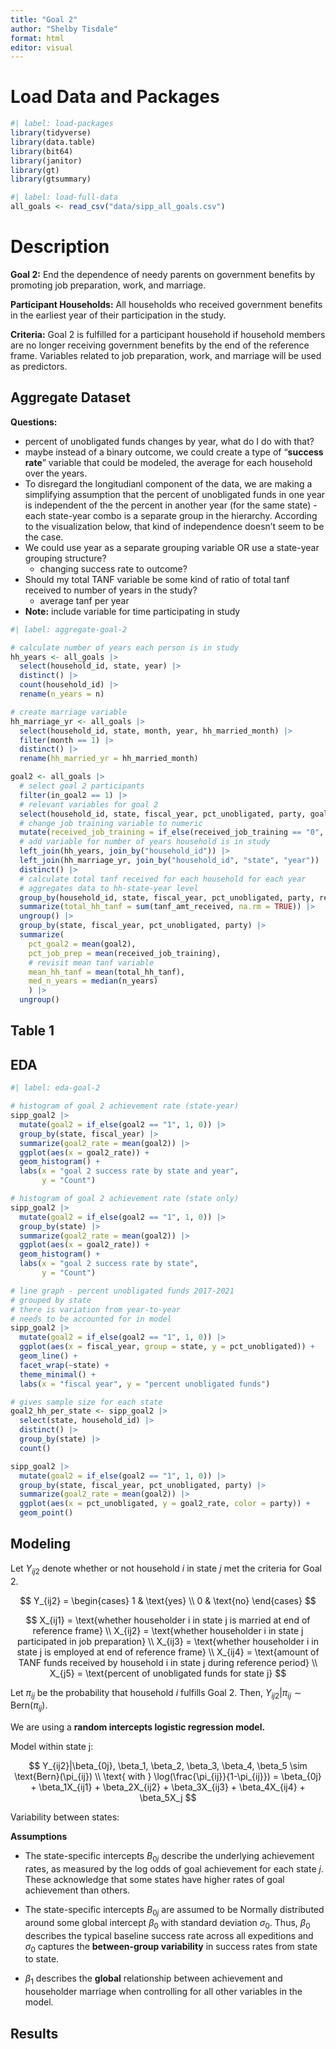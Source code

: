 ```yaml
---
title: "Goal 2"
author: "Shelby Tisdale"
format: html
editor: visual
---
```


# Load Data and Packages

```r
#| label: load-packages
library(tidyverse)
library(data.table)
library(bit64)
library(janitor)
library(gt)
library(gtsummary)
```

```r
#| label: load-full-data
all_goals <- read_csv("data/sipp_all_goals.csv")
```

# Description

**Goal 2:** End the dependence of needy parents on government benefits by promoting job preparation, work, and marriage.

**Participant Households:** All households who received government benefits in the earliest year of their participation in the study.

**Criteria:** Goal 2 is fulfilled for a participant household if household members are no longer receiving government benefits by the end of the reference frame. Variables related to job preparation, work, and marriage will be used as predictors.

## Aggregate Dataset

**Questions:**

-   percent of unobligated funds changes by year, what do I do with that?
-   maybe instead of a binary outcome, we could create a type of "**success rate**" variable that could be modeled, the average for each household over the years.
-   To disregard the longitudianl component of the data, we are making a simplifying assumption that the percent of unobligated funds in one year is independent of the the percent in another year (for the same state) - each state-year combo is a separate group in the hierarchy. According to the visualization below, that kind of independence doesn't seem to be the case.
-   We could use year as a separate grouping variable OR use a state-year grouping structure?
    -   changing success rate to outcome?
-   Should my total TANF variable be some kind of ratio of total tanf received to number of years in the study?
    -   average tanf per year
-   **Note:** include variable for time participating in study

```r
#| label: aggregate-goal-2

# calculate number of years each person is in study
hh_years <- all_goals |>
  select(household_id, state, year) |>
  distinct() |>
  count(household_id) |>
  rename(n_years = n)

# create marriage variable
hh_marriage_yr <- all_goals |>
  select(household_id, state, month, year, hh_married_month) |>
  filter(month == 1) |>
  distinct() |>
  rename(hh_married_yr = hh_married_month)

goal2 <- all_goals |>
  # select goal 2 participants
  filter(in_goal2 == 1) |>
  # relevant variables for goal 2
  select(household_id, state, fiscal_year, pct_unobligated, party, goal2, received_job_training, tanf_amt_received) |>
  # change job training variable to numeric
  mutate(received_job_training = if_else(received_job_training == "0", 0, 1)) |>
  # add variable for number of years household is in study
  left_join(hh_years, join_by("household_id")) |>
  left_join(hh_marriage_yr, join_by("household_id", "state", "year"))
  distinct() |>
  # calculate total tanf received for each household for each year
  # aggregates data to hh-state-year level
  group_by(household_id, state, fiscal_year, pct_unobligated, party, received_job_training, goal2, n_years) |>
  summarize(total_hh_tanf = sum(tanf_amt_received, na.rm = TRUE)) |>
  ungroup() |>
  group_by(state, fiscal_year, pct_unobligated, party) |>
  summarize(
    pct_goal2 = mean(goal2),
    pct_job_prep = mean(received_job_training),
    # revisit mean tanf variable
    mean_hh_tanf = mean(total_hh_tanf),
    med_n_years = median(n_years)
    ) |>
  ungroup()
```

## Table 1

## EDA

```r
#| label: eda-goal-2

# histogram of goal 2 achievement rate (state-year)
sipp_goal2 |>
  mutate(goal2 = if_else(goal2 == "1", 1, 0)) |>
  group_by(state, fiscal_year) |>
  summarize(goal2_rate = mean(goal2)) |>
  ggplot(aes(x = goal2_rate)) +
  geom_histogram() +
  labs(x = "goal 2 success rate by state and year",
       y = "Count")

# histogram of goal 2 achievement rate (state only)
sipp_goal2 |>
  mutate(goal2 = if_else(goal2 == "1", 1, 0)) |>
  group_by(state) |>
  summarize(goal2_rate = mean(goal2)) |>
  ggplot(aes(x = goal2_rate)) +
  geom_histogram() +
  labs(x = "goal 2 success rate by state",
       y = "Count")

# line graph - percent unobligated funds 2017-2021
# grouped by state
# there is variation from year-to-year
# needs to be accounted for in model
sipp_goal2 |>
  mutate(goal2 = if_else(goal2 == "1", 1, 0)) |>
  ggplot(aes(x = fiscal_year, group = state, y = pct_unobligated)) +
  geom_line() +
  facet_wrap(~state) +
  theme_minimal() +
  labs(x = "fiscal year", y = "percent unobligated funds")

# gives sample size for each state
goal2_hh_per_state <- sipp_goal2 |>
  select(state, household_id) |>
  distinct() |>
  group_by(state) |>
  count()

sipp_goal2 |>
  mutate(goal2 = if_else(goal2 == "1", 1, 0)) |>
  group_by(state, fiscal_year, pct_unobligated, party) |>
  summarize(goal2_rate = mean(goal2)) |>
  ggplot(aes(x = pct_unobligated, y = goal2_rate, color = party)) +
  geom_point()
```

## Modeling

Let $Y_{ij2}$ denote whether or not household $i$ in state $j$ met the criteria for Goal 2.

$$ Y_{ij2} = \begin{cases} 1 & \text{yes} \\ 0 & \text{no} \end{cases} $$

$$ X_{ij1} = \text{whether householder i in state j is married at end of reference frame} \\ X_{ij2} = \text{whether householder i in state j participated in job preparation} \\ X_{ij3} = \text{whether householder i in state j is employed at end of reference frame} \\ X_{ij4} = \text{amount of TANF funds received by household i in state j during reference period} \\ X_{j5} = \text{percent of unobligated funds for state j} $$

Let $\pi_{ij}$ be the probability that household $i$ fulfills Goal 2. Then, $Y_{ij2}|\pi_{ij} \sim \text{Bern}(\pi_{ij})$.

We are using a **random intercepts logistic regression model.**

Model within state j:

$$ Y_{ij2}|\beta_{0j}, \beta_1, \beta_2, \beta_3, \beta_4, \beta_5 \sim \text{Bern}(\pi_{ij}) \\ \text{ with } \log(\frac{\pi_{ij}}{1-\pi_{ij}}) = \beta_{0j} +  \beta_1X_{ij1} + \beta_2X_{ij2} + \beta_3X_{ij3} + \beta_4X_{ij4} + \beta_5X_j $$

Variability between states:

**Assumptions**

-   The state-specific intercepts $B_{0j}$ describe the underlying achievement rates, as measured by the log odds of goal achievement for each state $j$. These acknowledge that some states have higher rates of goal achievement than others.

-   The state-specific intercepts $B_{0j}$ are assumed to be Normally distributed around some global intercept $\beta_0$ with standard deviation $\sigma_0$. Thus, $\beta_0$ describes the typical baseline success rate across all expeditions and $\sigma_0$ captures the **between-group variability** in success rates from state to state.

-   $\beta_1$ describes the **global** relationship between achievement and householder marriage when controlling for all other variables in the model.

## Results
